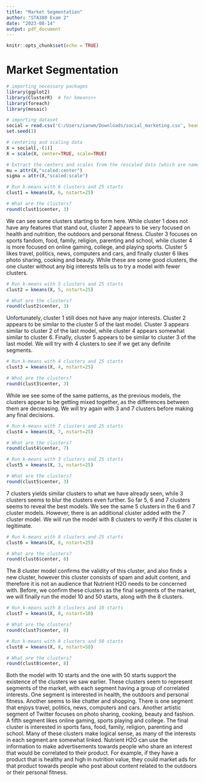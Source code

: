 ```yaml
---
title: "Market Segmentation"
author: "STA380 Exam 2"
date: "2023-08-14"
output: pdf_document
---
```


```r
knitr::opts_chunk$set(echo = TRUE)
```

# Market Segmentation

```r
# importing necessary packages
library(ggplot2)
library(ClusterR)  # for kmeans++
library(foreach)
library(mosaic)
```

```r
# importing dataset
social = read.csv('C:/Users/ianwm/Downloads/social_marketing.csv', header=TRUE)
set.seed(1)
```
```r
# centering and scaling data
X = social[,-(1)]
X = scale(X, center=TRUE, scale=TRUE)
```
```r
# Extract the centers and scales from the rescaled data (which are named attributes)
mu = attr(X,"scaled:center")
sigma = attr(X,"scaled:scale")
```
```r
# Run k-means with 6 clusters and 25 starts
clust1 = kmeans(X, 6, nstart=25)
```
```r
# What are the clusters?
round(clust1$center, 3)
```
We can see some clusters starting to form here. While cluster 1 does not have any features that stand out, cluster 2 appears to be very focused on health and nutrition, the outdoors and personal fitness. Cluster 3 focuses on sports fandom, food, family, religion, parenting and school, while cluster 4 is more focused on online gaming, college, and playing sports. Cluster 5 likes travel, politics, news, computers and cars, and finally cluster 6 likes photo sharing, cooking and beauty. While these are some good clusters, the one cluster without any big interests tells us to try a model with fewer clusters.
```r
# Run k-means with 5 clusters and 25 starts
clust2 = kmeans(X, 5, nstart=25)
```
```r
# What are the clusters?
round(clust2$center, 3)
```
Unfortunately, cluster 1 still does not have any major interests. Cluster 2 appears to be similar to the cluster 5 of the last model. Cluster 3 appears similar to cluster 2 of the last model, while cluster 4 appears somewhat similar to cluster 6. Finally, cluster 5 appears to be similar to cluster 3 of the last model. We will try with 4 clusters to see if we get any definite segments.
```r
# Run k-means with 4 clusters and 25 starts
clust3 = kmeans(X, 4, nstart=25)
```
```r
# What are the clusters?
round(clust3$center, 3)
```
While we see some of the same patterns, as the previous models, the clusters appear to be getting mixed together, as the differences between them are decreasing. We will try again with 3 and 7 clusters before making any final decisions. 
```r
# Run k-means with 7 clusters and 25 starts
clust4 = kmeans(X, 7, nstart=25)
```
```r
# What are the clusters?
round(clust4$center, 7)
```
```r
# Run k-means with 3 clusters and 25 starts
clust5 = kmeans(X, 3, nstart=25)
```
```r
# What are the clusters?
round(clust5$center, 3)
```
7 clusters yields similar clusters to what we have already seen, while 3 clusters seems to blur the clusters even further. So far 5, 6 and 7 clusters seems to reveal the best models.
We see the same 5 clusters in the 6 and 7 cluster models. However, there is an additional cluster added with the 7 cluster model. We will run the model with 8 clusters to verify if this cluster is legitimate.
```r
# Run k-means with 8 clusters and 25 starts
clust6 = kmeans(X, 8, nstart=25)
```
```r
# What are the clusters?
round(clust6$center, 8)
```
The 8 cluster model confirms the validity of this cluster, and also finds a new cluster, however this cluster consists of spam and adult content, and therefore it is not an audience that Nutrient H2O needs to be concerned with. 
Before, we confirm these clusters as the final segments of the market, we will finally run the model 10 and 50 starts, along with the 8 clusters.
```r
# Run k-means with 8 clusters and 10 starts
clust7 = kmeans(X, 8, nstart=10)
```
```r
# What are the clusters?
round(clust7$center, 8)
```
```r
# Run k-means with 8 clusters and 50 starts
clust8 = kmeans(X, 8, nstart=50)
```
```r
# What are the clusters?
round(clust8$center, 8)
```
Both the model with 10 starts and the one with 50 starts support the existence of the clusters we saw earlier. These clusters seem to represent segments of the market, with each segment having a group of correlated interests. One segment is interested in health, the outdoors and personal fitness. Another seems to like chatter and shopping. There is one segment that enjoys travel, politics, news, computers and cars. Another artistic segment of Twitter focuses on photo sharing, cooking, beauty and fashion. A fifth segment likes online gaming, sports playing and college. The final cluster is interested in sports fans, food, family, religion, parenting and school. Many of these clusters make logical sense, as many of the interests in each segment are somewhat linked. Nutrient H2O can use the information to make advertisements towards people who share an interest that would be correlated to their product. For example, if they have a product that is healthy and high in nutrition value, they could market ads for that product towards people who post about content related to the outdoors or their personal fitness. 
